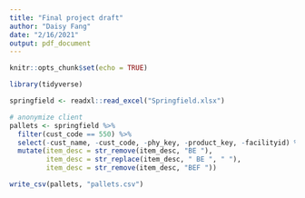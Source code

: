 ```yaml
---
title: "Final project draft"
author: "Daisy Fang"
date: "2/16/2021"
output: pdf_document
---
```


```r
knitr::opts_chunk$set(echo = TRUE)
```

```r
library(tidyverse)
```

```r
springfield <- readxl::read_excel("Springfield.xlsx")
```

```r
# anonymize client
pallets <- springfield %>% 
  filter(cust_code == 550) %>% 
  select(-cust_name, -cust_code, -phy_key, -product_key, -facilityid) %>% 
  mutate(item_desc = str_remove(item_desc, "BE "),
         item_desc = str_replace(item_desc, " BE ", " "),
         item_desc = str_remove(item_desc, "BEF "))

write_csv(pallets, "pallets.csv")

```

